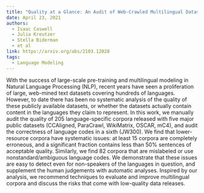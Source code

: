 ```yaml
---
title: "Quality at a Glance: An Audit of Web-Crawled Multilingual Datasets"
date: April 23, 2021
authors:
  - Isaac Caswell
  - Julia Kreutzer
  - Stella Biderman
  - et al
link: https://arxiv.org/abs/2103.12028
tags:
  - Language Modeling
---
```


With the success of large-scale pre-training and multilingual modeling in Natural Language Processing (NLP), recent years have seen a proliferation of large, web-mined text datasets covering hundreds of languages. However, to date there has been no systematic analysis of the quality of these publicly available datasets, or whether the datasets actually contain content in the languages they claim to represent. In this work, we manually audit the quality of 205 language-specific corpora released with five major public datasets (CCAligned, ParaCrawl, WikiMatrix, OSCAR, mC4), and audit the correctness of language codes in a sixth (JW300). We find that lower-resource corpora have systematic issues: at least 15 corpora are completely erroneous, and a significant fraction contains less than 50% sentences of acceptable quality. Similarly, we find 82 corpora that are mislabeled or use nonstandard/ambiguous language codes. We demonstrate that these issues are easy to detect even for non-speakers of the languages in question, and supplement the human judgements with automatic analyses. Inspired by our analysis, we recommend techniques to evaluate and improve multilingual corpora and discuss the risks that come with low-quality data releases.
